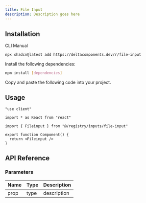 ```yaml
---
title: File Input
description: Description goes here
---
```


<ComponentPreview name="file-input-demo" />

## Installation

<Tabs defaultValue="cli">

<TabsList>
  <TabsTrigger value="cli">CLI</TabsTrigger>
  <TabsTrigger value="manual">Manual</TabsTrigger>
</TabsList>

<TabsContent value="cli">

```bash
npx shadcn@latest add https://deltacomponents.dev/r/file-input
```

</TabsContent>

<TabsContent value="manual">

<Steps>

<Step>Install the following dependencies:</Step>

```bash
npm install [dependencies]
```

<Step>Copy and paste the following code into your project.</Step>

<ComponentSource name="file-input" />

</Steps>

</TabsContent>

</Tabs>

## Usage

```tsx
"use client"

import * as React from "react"

import { Fileinput } from "@/registry/inputs/file-input"

export function Component() {
  return <Fileinput />
}
```

## API Reference

### Parameters

| Name | Type | Description |
| ---- | ---- | ----------- |
| prop | type | description |

<ComponentPreview name="file-input-pill-demo" />

<ComponentPreview name="file-input-multiple-demo" />

<ComponentPreview name="file-input-preview-demo" />
